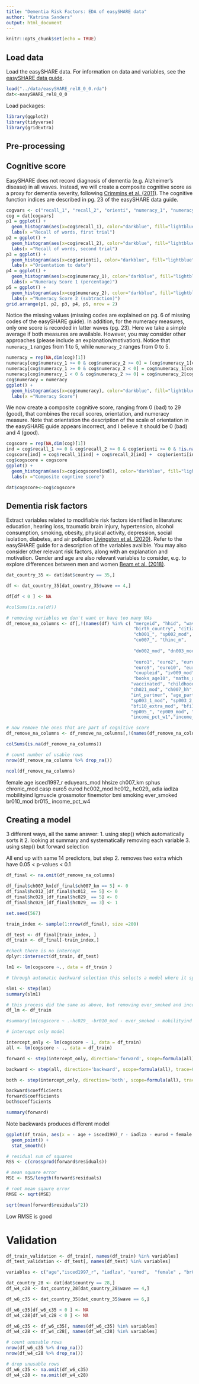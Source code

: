 ```yaml
---
title: "Dementia Risk Factors: EDA of easySHARE data"
author: "Katrina Sanders"
output: html_document
---
```


```r
knitr::opts_chunk$set(echo = TRUE)
```

## Load data

Load the easySHARE data. For information on data and variables, see the [easySHARE data  guide](http://www.share-project.org/fileadmin/pdf_documentation/easySHARE_Release_8.0.0_ReleaseGuide.pdf).

```r
load("../data/easySHARE_rel8_0_0.rda")
dat<-easySHARE_rel8_0_0
```

Load packages:
  
```r
library(ggplot2)
library(tidyverse)
library(gridExtra)
```

## Pre-processing

## Cognitive score

EasySHARE does not record diagnosis of dementia (e.g. Alzheimer's disease) in all waves. Instead, we will create a composite cognitive score as a proxy for dementia severity, following [Crimmins et al. (2011)](https://pubmed.ncbi.nlm.nih.gov/21743047/). The cognitive function indices are described in pg. 23 of the easySHARE data guide.

```r
cogvars <- c("recall_1", "recall_2", "orienti", "numeracy_1", "numeracy_2")
cog = dat[cogvars]
p1 = ggplot() +
  geom_histogram(aes(x=cog$recall_1), color="darkblue", fill="lightblue") +
  labs(x ="Recall of words, first trial")
p2 = ggplot() +
  geom_histogram(aes(x=cog$recall_2), color="darkblue", fill="lightblue") +
  labs(x ="Recall of words, second trial")
p3 = ggplot() +
  geom_histogram(aes(x=cog$orienti), color="darkblue", fill="lightblue") +
  labs(x ="Orientation to date")
p4 = ggplot() +
  geom_histogram(aes(x=cog$numeracy_1), color="darkblue", fill="lightblue") +
  labs(x ="Numeracy Score 1 (percentage)")
p5 = ggplot() +
  geom_histogram(aes(x=cog$numeracy_2), color="darkblue", fill="lightblue") +
  labs(x ="Numeracy Score 2 (subtraction)")
grid.arrange(p1, p2, p3, p4, p5, nrow = 2)
```

Notice the missing values (missing codes are explained on pg. 6 of missing codes of the easySHARE guide). In addition, for the numeracy measures, only one score is recorded in latter waves (pg. 23). Here we take a simple average if both measures are available. However, you may consider other approaches (please include an explanation/motivation). Notice that  `numeracy_1` ranges from 1 to 5, while `numeracy_2` ranges from 0 to 5.

```r
numeracy = rep(NA,dim(cog)[1])
numeracy[cog$numeracy_1 >= 0 & cog$numeracy_2 >= 0] = (cog$numeracy_1[cog$numeracy_1 >= 0 & cog$numeracy_2 >= 0] + cog$numeracy_2[cog$numeracy_1 >= 0 & cog$numeracy_2 >= 0] )/2
numeracy[cog$numeracy_1 >= 0 & cog$numeracy_2 < 0] = cog$numeracy_1[cog$numeracy_1 >= 0 & cog$numeracy_2 < 0]
numeracy[cog$numeracy_1 < 0 & cog$numeracy_2 >= 0] = cog$numeracy_2[cog$numeracy_1 < 0 & cog$numeracy_2 >= 0]
cog$numeracy = numeracy
ggplot() +
  geom_histogram(aes(x=cog$numeracy), color="darkblue", fill="lightblue") +
  labs(x ="Numeracy Score")
```

We now create a composite cognitive score, ranging from 0 (bad) to 29 (good), that combines the recall scores, orientation, and numeracy measure. Note that orientation the description of the scale of orientation in the easySHARE guide appears incorrect, and I believe it should be 0 (bad) and 4 (good). 

```r
cogscore = rep(NA,dim(cog)[1])
ind = cog$recall_1 >= 0 & cog$recall_2 >= 0 & cog$orienti >= 0 & !is.na(numeracy)
cogscore[ind] = cog$recall_1[ind] + cog$recall_2[ind] +  cog$orienti[ind] + cog$numeracy[ind]
cog$cogscore = cogscore
ggplot() +
  geom_histogram(aes(x=cog$cogscore[ind]), color="darkblue", fill="lightblue", binwidth =2 ) +
  labs(x ="Composite cogntive score")

dat$cogscore<-cog$cogscore
```


## Dementia risk factors

Extract variables related to modifiable risk factors identified in literature: education, hearing loss, traumatic brain injury, hypertension, alcohol consumption, smoking, obesity, physical activity, depression, social isolation, diabetes, and air pollution [Livingston et al. (2020)](https://www.thelancet.com/article/S0140-6736(20)30367-6/fulltext). Refer to the easySHARE guide for a description of the variables availble. You may also consider other relevant risk factors, along with an explanation and motivation. Gender and age are also relevant variables to consider, e.g. to explore differences between men and women [Beam et al. (2018)](https://pubmed.ncbi.nlm.nih.gov/30010124/).


```r
dat_country_35 <- dat[dat$country == 35,]

df <- dat_country_35[dat_country_35$wave == 4,]

df[df < 0 ] <- NA

#colSums(is.na(df))

# removing variables we don't want or have too many NAs
df_remove_na_columns <- df[,!(names(df) %in% c( "mergeid", "hhid", "wave", "wavepart", "int_version", "int_year", "int_month", "country", "country_mod", "language", 
                                                "birth_country", "citizenship", "mar_stat", "partnerinhh", 
                                                "ch001_", "sp002_mod", "adlwa", "iadla", "bmi2", 
                                                "co007_", "thinc_m",
                                                
                                                "dn002_mod", "dn003_mod", "dn004_mod",
                                                
                                                "euro1", "euro2", "euro3", "euro4", "euro6", "euro7", "euro8", 
                                                "euro9", "euro10", "euro11", "euro12", 
                                                "coupleid", "iv009_mod",
                                                "books_age10", "maths_age10", "language_age10", 
                                               "vaccinated", "childhood_health", "q34_re",
                                               "ch021_mod", "ch007_hh", "maxgrip",
                                               "int_partner", "age_partner", "gender_partner", "mother_alive", "father_alive", "siblings_alive",
                                               "sp003_1_mod", "sp003_2_mod",  "sp009_3_mod", "sp003_3_mod", "sp009_1_mod", "sp009_2_mod", "sp008_",
                                               "bfi10_extra_mod", "bfi10_agree_mod", "bfi10_consc_mod", "bfi10_neuro_mod", "bfi10_open_mod", 
                                               "ep005_", "ep009_mod", "ep011_mod", "ep013_mod", "ep026_mod", "ep036_mod",
                                               "income_pct_w1","income_pct_w2", "income_pct_w5", "income_pct_w6","income_pct_w7","income_pct_w8"))]

# now remove the ones that are part of cognitive score
df_remove_na_columns <- df_remove_na_columns[,!(names(df_remove_na_columns) %in% c( "numeracy_1", "numeracy_2", "orienti", "recall_1", "recall_2"))]

colSums(is.na(df_remove_na_columns))

# count number of usable rows
nrow(df_remove_na_columns %>% drop_na())

ncol(df_remove_na_columns)
```

female
age
isced1997_r
eduyears_mod
hhsize
ch007_km
sphus
chronic_mod
casp
euro5
eurod
hc002_mod
hc012_
hc029_
adla
iadlza
mobilityind
lgmuscle
grossmotor
finemotor
bmi
smoking
ever_smoked
br010_mod
br015_
income_pct_w4

## Creating a model

3 different ways, all the same answer:
1. using step() which automatically sorts it
2. looking at summary and systematically removing each variable 
3. using step() but forward selection

All end up with same 14 predictors, but step 2. removes two extra which have 0.05 < p-values < 0.1

```r
df_final <- na.omit(df_remove_na_columns)

df_final$ch007_km[df_final$ch007_km == 5] <- 0
df_final$hc012_[df_final$hc012_ == 5] <- 0
df_final$hc029_[df_final$hc029_ == 5] <- 0
df_final$hc029_[df_final$hc029_ == 3] <- 1


```

```r
set.seed(567)

train_index <- sample(1:nrow(df_final), size =200)

df_test <- df_final[train_index, ]
df_train <- df_final[-train_index,]

#check there is no intercept
dplyr::intersect(df_train, df_test) 
```


```r
lm1 <- lm(cogscore ~., data = df_train )

# through automatic backward selection this selects a model where it systematically drops a variable each time until the p-values are < 0.1

slm1 <- step(lm1)
summary(slm1)

# this process did the same as above, but removing ever_smoked and income_pct_w4 so all p-values < 0.05
df_lm <- df_train

#summary(lm(cogscore ~ .-hc029_ -br010_mod - ever_smoked - mobilityind - eduyears_mod - lgmuscle - chronic_mod - sphus - finemotor - eurod - smoking - adla - grossmotor - br015_ - income_pct_w4 - hc002_mod - ch007_km, data = df_lm))

```

```r
# intercept only model

intercept_only <- lm(cogscore ~ 1, data = df_train)
all <- lm(cogscore ~ ., data = df_train)

forward <- step(intercept_only, direction='forward', scope=formula(all), trace=0)

backward <- step(all, direction='backward', scope=formula(all), trace=0)

both <- step(intercept_only, direction='both', scope=formula(all), trace=0)

backward$coefficients
forward$coefficients
both$coefficients

summary(forward)

```

Note backwards produces different model
```r
ggplot(df_train, aes(x = - age + isced1997_r - iadlza - eurod + female - br015_ + eduyears_mod + euro5 - sphus + chronic_mod + casp + bmi - ever_smoked, y = cogscore)) +
  geom_point() +
  stat_smooth()
```

```r
# residual sum of squares 
RSS <- c(crossprod(forward$residuals))

# mean square error
MSE <- RSS/length(forward$residuals)

# root mean sqaure error
RMSE <- sqrt(MSE)

sqrt(mean(forward$residuals^2))
```
Low RMSE is good 

# Validation
```r

df_train_validation <- df_train[, names(df_train) %in% variables]
df_test_validation <- df_test[, names(df_test) %in% variables]

variables <- c("age","isced1997_r", "iadlza", "eurod",  "female" , "br015_" , "eduyears_mod" , "euro5" , "sphus" , "chronic_mod" , "casp" , "bmi" , "ever_smoked", "cogscore")

dat_country_28 <- dat[dat$country == 28,]
df_w4_c28 <- dat_country_28[dat_country_28$wave == 4,]

df_w6_c35 <- dat_country_35[dat_country_35$wave == 6,]

df_w6_c35[df_w6_c35 < 0 ] <- NA
df_w4_c28[df_w4_c28 < 0 ] <- NA

df_w6_c35 <- df_w6_c35[, names(df_w6_c35) %in% variables]
df_w4_c28 <- df_w4_c28[, names(df_w4_c28) %in% variables]

# count unusable rows
nrow(df_w6_c35 %>% drop_na())
nrow(df_w4_c28 %>% drop_na())

# drop unusable rows
df_w6_c35 <- na.omit(df_w6_c35)
df_w4_c28 <- na.omit(df_w4_c28)

```


```r

```











